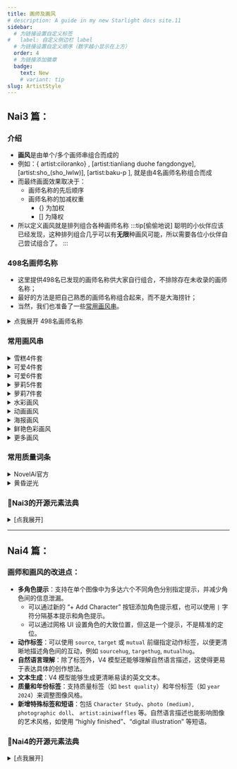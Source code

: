 ```yaml
---
title: 画师及画风
# description: A guide in my new Starlight docs site.11
sidebar:
  # 为链接设置自定义标签
#   label: 自定义侧边栏 label
  # 为链接设置自定义顺序（数字越小显示在上方）
  order: 4
  # 为链接添加徽章
  badge:
    text: New
    # variant: tip
slug: ArtistStyle
---
```


## Nai3 篇：

### 介绍
- **画风**是由单个/多个画师串组合而成的
- 例如：\{ artist:ciloranko\} , [artist:tianliang duohe fangdongye], [artist:sho_(sho_lwlw)], [artist:baku-p ],  就是由4名画师名称组合而成
- 而最终画面效果取决于：
  - 画师名称的先后顺序
  - 画师名称的加减权重
    - \{\} 为加权
    - [] 为降权
- 所以定义画风就是排列组合各种画师名称
:::tip[偷偷地说]
聪明的小伙伴应该已经发现，这种排列组合几乎可以有**无限**种画风可能，所以需要各位小伙伴自己尝试组合了。
:::


### 498名画师名称
- 这里提供498名已发现的画师名称供大家自行组合，不排除存在未收录的画师名称；
- 最好的方法是把自己熟悉的画师名称组合起来，而不是大海捞针；
- 当然，我们也准备了一些[常用画风串](#常用画风串)。

<details>
<summary>点我展开 498名画师名称</summary>

:::danger[注意！]
仅供群友查阅，未经允许谢绝转载
:::

```text title="498名画师名称"
artist:ebifurya,
artist:hammer_(sunset_beach),
artist:haruyama_kazunori,
artist:itomugi-kun,
artist:mizuki_hitoshi,
artist:kouji_(campus_life),
artist:kanon_(kurogane_knights),
artist:tani_takeshi,
artist:yaegashi_nan,
artist:ruu_(tksymkw),
artist:naga_u,
artist:tony_taka,
artist:matsunaga_kouyou,
artist:blade_(galaxist),
artist:kou_hiyoyo,
artist:a1,
artist:bow_(bhp),
artist:ixy,
artist:futa_(nabezoko),
artist:ojipon,
artist:ido_(teketeke),
artist:yohane,
artist:hisahiko,
artist:chihuri,
artist:bb_(baalbuddy),
artist:rebecca_(keinelove),
artist:kirisawa_juuzou,
artist:dd_(ijigendd),
artist:carnelian,
artist:warugaki_(sk-ii),
artist:hara_(harayutaka),
artist:zounose,
artist:hungry_clicker,
artist:hamu_koutarou,
artist:hews,
artist:shiseki_hirame,
artist:kani_biimu,
artist:houtengeki,
artist:iesupa,
artist:ichimi,
artist:slugbox,
artist:kantoku,
rartist:ariatto_(ganguri),
artist:ishiyumi,
artist:yua_(checkmate),
artist:abubu,
artist:boris_(noborhys),
artist:kouno_(masao),
artist:minaba_hideo,
artist:tsukudani_(coke-buta),
artist:tsukishiro_saika,
artist:avogado6,
artist:hisona_(suaritesumi),
artist:sofra,
artist:ueyama_michirou,
artist:koyama_shigeru,
artist:nanashi_(nlo),
artist:drawfag。
artist:m-da_s-tarou,
artist:kanikama,
artist:shino_(ponjiyuusu),
artist:tsuda_nanafushi,
artist:tsunako,
artist:sayori_(neko_works),
artist:taisa_(kari),
artist:hiroki_(yyqw7151),
artist:milkpanda,
artist:nyantcha,
artist:lolita_channel,
artist:saiguchi_otoufu,
artist:agawa_ryou,
artist:belko,
artist:kitsunerider,
artist:sumiyao_(amam),
artist:wa_(genryusui),
artist:mochi_au_lait,
artist:mattaku_mousuke,
artist:enkyo_yuuichirou,
artist:toosaka_asagi,
artist:mizuki_makoto,
artist:sincos,
artist:neocoill,
artist:konoshige_(ryuun),
artist:tomose_shunsaku,
artist:minami_(colorful_palette)。
artist:yuuji_(and),
artist:miyo_(ranthath),
artist:takafumi。
artist:beni_shake,
artist:yamamoto_souichirou,
artist:yuuhagi_(amaretto-no-natsu),
artist:zen_(kamuro),
artist:yuureidoushi_(yuurei6214),
artist:yukie_(kusaka_shi),
artist:creayus,
artist:anti_(untea9),
artist:shimazaki_mujirushi,
artist:haruhisky,
artist:hana_kazari,
artist:rappa_(rappaya),
artist:ishikei,
artist:nekotoufu,
artist:null_(nyanpyoun),
artist:ha_akabouzu,
artist:chanta_(ayatakaoisii),
artist:fujima_takuya,
artist:ayu_(mog),
artist:yd_(orange_maru),
artist:matsuryuu,
artist:merunyaa,
artist:pageratta,
artist:shiromanta,
artist:horosuke,
artist:fumihiko_(fu_mihi_ko),
artist:takeuchi_takashi,
artist:tukiwani,
artist:as109,
artist:ebi_193,
artist:imu_sanjo,
artist:mery_(yangmalgage),
artist:tonda,
artist:oouso,
artist:butcha-u,
artist:cle_masahiro,
artist:aaaa_(quad-a),
artist:katahira_masashi,
artist:aldehyde,
artist:agahari,
artist:kasumi_(skchkko),
artist:ichikawa_feesu,
artist:ilya_kuvshinov,
artist:mikage_takashi,
artist:kaamin_(mariarose753),
artist:shirosato,
artist:cutesexyrobutts,
artist:pokemoa,
artist:k-suwabe,
artist:tk8d32,
artist:mizumoto_tadashi,
artist:asanagi,
artist:suzuhira_hiro,
artist:ito_noizi,
artist:gweda,
artist:niwatazumi,
artist:jako_(jakoo21),
artist:e.o.,
artist:kilye_kairi,
artist:goma_(gomasamune),
artist:yukito_(dreamrider),
artist:kawashina_(momen_silicon),
artist:ootsuki_wataru,
artist:eromame,
artist:murakami_suigun,
artist:clearite,
artist:fumio_(rsqkr),
artist:ohisashiburi,
artist:nori_tamago,
artist:sekina,
artist:ikeuchi_tanuma,
artist:niiko_(gonnzou),
artist:makuwauri,
artist:phantom_ix_row,
artist:mizuhara_aki,
artist:kamille_(vcx68),
artist:koruri,
artist:dr_rex,
artist:mishima_kurone,
artist:yomu_(sgt_epper),
artist:imizu_(nitro_unknown),
artist:yunamaro,
artist:negom,
artist:onikobe_rin,
artist:cato_(monocatienus),
artist:homare_(fool's_art),
artist:karaagetarou,
artist:dei_shirou,
artist:nikorashi-ka,
artist:saku_usako_(rabbit),
artist:sheya,
artist:diva_(hyxpk),
artist:gonzarez,
artist:wakabayashi_toshiya,
artist:frapowa,
artist:usashiro_mani,
artist:mizumizuni,
artist:nishi_koutarou,
artist:maturiuta_sorato,
artist:meito_(maze),
artist:yokochou,
artist:nanase_nao,
artist:bubukka,
artist:happoubi_jin,
artist:karukan_(monjya),
artist:engiyoshi,
artist:gurande_(g-size),
artist:shimada_fumikane,
artist:waero,
artist:yabuki_kentarou,
artist:satou_kibi,
artist:masukuza_j,
artist:gaoo_(frpjx283),
artist:himura_kiseki,
artist:kujou_karasuma,
artist:yano_toshinori,
artist:asamura_hiori,
artist:b-ginga,
artist:ramchi,
artist:nanakusa_suzuna,
artist:afrobull,
artist:jjune,
artist:hinghoi,
artist:moisture_(chichi),
artist:dandon_fuga,
artist:pote_(ptkan),
artist:akitsuki_karasu,
artist:asteroid_ill,
artist:swd3e2,
artist:asutora,
artist:misaki_kurehito,
artist:ikuchan_kaoru,
artist:mitsumoto_jouji,
artist:tonee,
artist:gofu,
artist:akairiot,
artist:echo_(circa),
artist:optionaltypo,
artist:unya,
artist:uccow,
artist:yopparai_oni,
artist:isshiki_(ffmania7),
artist:hidefu_kitayan,
artist:koto_inari,
artist:kuromiya,
artist:utano,
artist:meow_(nekodenki),
artist:yanyo_(ogino_atsuki),
artist:satou_yuuki,
artist:suzuki_toto,
artist:hizaka,
artist:jokanhiyou,
artist:tanaka_kusao,
artist:dairi,
artist:kuavera,
artist:namori,
artist:cait_aron,
artist:kagami_hirotaka,
artist:ririko_(zhuoyandesailaer),
artist:sky-freedom,
artist:personal_ami,
artist:mauve,
artist:yoshi_tama,
artist:oryo_(oryo04),
artist:otokuyou,
artist:kashikaze,
artist:ikari_manatsu,
artist:tima,
artist:yamashita_shun'ya,
artist:kemachiku,
artist:noai_nioshi,
artist:(yuchae),
artist:6_(yuchae),
artist:ogami_kazuki,
artist:samneco,
artist:urushihara_satoshi,
artist:aoshima,
artist:elf_(stroll_in_the_woods),
artist:lpip,
artist:yoshio_(55level),
artist:spacezin,
artist:bai_lao_shu,
artist:pentagon_(railgun_ky1206),
artist:kazenokaze,
artist:mota,
artist:sorimachi-doufu,
artist:mikeou,
artist:eu03,
artist:iizuki_tasuku,
artist:ban!_(bansankan),
artist:tsuruse,
artist:fusu_(a95101221),
artist:ama_mitsuki,
artist:izumi_tsubasu,
artist:goma_(yoku_yatta_hou_jane),
artist:oyari_ashito,
artist:meyoco,
artist:colonel_aki,
artist:takato_kurosuke,
artist:aztodio,
artist:piromizu,
artist:chan_co,
artist:doitsuken,
artist:dokomon,
artist:jmg,
artist:gomennasai,
artist:hoshizuki_(seigetsu),
artist:torotei,
artist:kashiwamochi_yomogi,
artist:kame_(kamepan44231)
artist:mk_(mod0),
artist:fkey,
artist:seo_tatsuya,
artist:asaya_minoru,
artist:rtil,
artist:kankan33333,
artist:kase_daiki,
artist:annin_musou,
artist:awa,
artist:sakiyamama,
artist:niliu_chahui,
artist:mitya,
artist:shichimenchou,
artist:bee_(deadflow),
artist:eiri_(eirri),
artist:eroe,
artist:rokuwata_tomoe,
artist:92m,
artist:ini_(inunabe00),
artist:sakazaki_freddy,
artist:fuuzasa,
artist:kaisen_chuui,
artist:ryoji_(nomura_ryouji),
artist:sakimichan,
artist:niichi_(komorebi-palette),
artist:obiwan,
artist:k odawara_hakone ,
artist:cis_(carcharias),
artist:catstudioinc_(punepuni),
artist:choufu_shimin,
artist:7010,
artist:jack_dempa,
artist:kinkymation,
artist:maruki_(punchiki),
artist:sakurazawa_izumi,
artist:misumi_(macaroni),
artist:jinguu_(4839ms),
artist:mo_(kireinamo),
artist:scottie_(phantom2),
artist:jin_(mugenjin),
artist:akkijin,
artist:dishwasher1910,
artist:ayamy,
artist:kanpa_(campagne_9),
artist:kukie-nyan,
artist:sakuraba_yuuki,
artist:akinbo_(hyouka_fuyou),
artist:bosshi,
artist:criis-chan,
artist:lasterk,
artist:serebi_ryousangata,
artist:shirabi,
artist:nishieda,
artist:eto_(ikumika),
artist:hospital_king,
artist:mossacannibalis,
artist:kfr,
artist:lack,
artist:riyo_(lyomsnpmp),
artist:lamb-oic029,
artist:geewhy,
artist:ragho_no_erika,
artist:setz,
artist:mogudan,
artist:zanntetu,
artist:chigusa_minori,
artist:hizuki_yayoi,
artist:bbb_(friskuser),
artist:morino_hon,
artist:oekakizuki,
artist:qqqrinkappp,
artist:aono3,
artist:kloah,
artist:takiki,
artist:non_(z-art),
artist:sousouman,
artist:momo_no_sukebe,
artist:mikozin,
artist:untue,
artist:seraziel,
artist:pas_(paxiti),
artist:mashuu_(neko_no_oyashiro),
artist:shibasaki_shouji,
artist:niwarhythm,
artist:nagian,
artist:momoko_(momopoco),
artist:nanao_naru,
artist:himajin_noizu,
artist:sei_(kaien_kien),
artist:kichihachi,
artist:kamogawa_tanuki,
artist:riichu,
artist:kara_(color),
artist:yagisaka_seto,
artist:yuuki_hagure,
artist:deadnooodles,
artist:otohime_(youngest_princess),
artist:tenken_(gotannda),
artist:okina_ika,
artist:kusaka_souji,
artist:kazuma_muramasa,
artist:lambda_(kusowarota),
artist:hikawa_shou,
artist:kishida_mel,
artist:oimanji,
artist:kuro_kosyou,
artist:em_(totsuzen_no_hakike),
artist:sakino_shingetsu,
artist:youkan,
artist:mika_pikazo,
artist:dikko,
artist:kamelie,
artist:minakami_(flyingman555),
artist:hase_yu,
artist:saru,
artist:do_m_kaeru,
artist:aki99,
artist:chikuwa.,
artist:komatsu_eiji,
artist:cougar_(cougar1404),
artist:konnyaku_(kk-monmon),
artist:azasuke,
artist:mitsumi_misato,
artist:satou_daiji,
artist:sano_toshihide,
artist:arinu,
artist:minato_ojitan,
artist:yume_shokunin,
artist:jeno,
artist:koyorin,
artist:yume_no_owari,
artist:kenkou_cross,
artist:blew_andwhite,
artist:club3,
artist:chado,
artist:fuantei,
artist:ino_(magloid),
artist:ibuki_notsu,
artist:yuuji_(yukimimi),
artist:urin,
artist:konbu_wakame,
artist:momio,
artist:torinone,
artist:moyoron,
artist:ominaeshi_(takenoko),
artist:umigarasu_(kitsune1963),
artist:komaku_juushoku,
artist:inaba_shiki,
artist:jetto_komusou,
artist:rokugou_daisuke,
artist:abmayo,
artist:komeshiro_kasu,
artist:zyugoya,
artist:ishii_hisao,
artist:kiritto,
artist:jun_(navigavi),
artist:kopaka_(karda_nui),
artist:murata_range,
artist:sciamano240,
artist:magukappu,
artist:kusanagi_tonbo,
artist:haimura_kiyotaka,
artist:kou_mashiro,
artist:moyazou_(kitaguni_moyashi_seizoujo),
artist:akina_tsukako,
artist:sugimura_tomokazu,
artist:komusou_(jinrikisha),
artist:minato_hitori,
artist:nt00,
artist:parsley-f,
artist:umanosuke,
artist:kishida_shiki,
artist:tofuubear,
artist:donguri_suzume,
artist:gaou_(umaiyo_puyoman),
artist:hori_(hori_no_su),
artist:ke-ta,
artist:shimokirin,
artist:shinama,
artist:wisespeak,
artist:tanabe_(fueisei),
artist:huyumitsu,
artist:gotou_(nekocat),
artist:yt_(wai-tei),
artist:harada_takehito,
artist:yukataro,
artist:mamuru,
artist:moke_ro,
artist:ulrich_(tagaragakuin),
artist:kurikara,
artist:mamaloni,
artist:sakura_oriko,
artist:shigino_sohuzi,
artist:watanabe_akio,
artist:hibiki_(zerocodo),
artist:mattari_yufi,
artist:tetsu_(kimuchi),
artist:mashiro_yukiya,
artist:nardack,
artist:tandohark,
```

</details>


### 常用画风串
<details>
<summary>雪糕4件套</summary>

![](../../../assets/artist_img/雪糕4件套_画风.webp)
artist: ciloranko, [Artist: Sho_(sho_LWLW)], [Artist: baku-p], [Artist: Tsubasa_tsubasa],

</details>

<details>
<summary>可爱4件套</summary>

![](../../../assets/artist_img/可爱4件套_画风.webp)
artist:ciloranko , [artist:sho_(sho_lwlw)], [[artist:tianliang_duohe_fangdongye]],[[[[[[artist:kani_biimu]]]]]]

</details>

<details>
<summary>可爱6件套</summary>

![](../../../assets/artist_img/可爱6件套_画风.webp)
artist:ciloranko, [artist:tianliang duohe fangdongye], [artist:sho_(sho_lwlw)], [artist:baku-p], [artist:aki99],

</details>

<details>

<summary>萝莉5件套</summary>

![](../../../assets/artist_img/萝莉5件套_画风.webp)
artist:ciloranko, [artist:tianliang duohe fangdongye], [artist:sho_(sho_lwlw)], [artist:baku-p], [artist:tsubasa_tsubasa],

</details>

<details>
<summary>萝莉7件套</summary>

![](../../../assets/artist_img/萝莉7件套_画风.webp)
artist: ciloranko, [artist: tianliang duohe fangdongye], [artist: sho_(sho_lwlw)], [artist: baku-p], [artist:tsubasa_tsubasa], [[artist:as109]], [[artist:rhasta]],

</details>

<details>
<summary>水彩画风</summary>

![](../../../assets/artist_img/水彩画风_画风.webp)
\{hokori sakuni\}, \{ciloranko\}, \{ke-ta\}, \{houkisei\},\{kedama milk\},

</details>

<details>
<summary>动画画风</summary>

![](../../../assets/artist_img/动画画风_画风.webp)
artist:pu hua, artist:shiratamaco, artist:tianliang duohe fangdongye, 

</details>

<details>
<summary>海报画风</summary>

![](../../../assets/artist_img/海报画风_画风.webp)
artist:ciloranko, \{artist:menthako\}, \{artist:tianliang duohe fangdongye\}, [artist:sho (sho lwlw)], [artist:baku-p], [[[artist:tsubasa tsubasa]]], artist: kemo camotli,

</details>

<details>
<summary>鲜艳色彩画风</summary>

![](../../../assets/artist_img/鲜艳色彩画风_画风.webp)
[artist:ningen_mame], \{\{\{ciloranko}}}, [artist:sho_(sho_lwlw)], [[artist:rhasta]], [artist:wlop], [artist:ke-ta],

</details>

<details>
<summary>更多画风</summary>

（请潜伏在[群里](/aboutus)获取）
![广子](../../../assets/教程中图片/广子.jpg)

</details>

### 常用质量词条

<details>
<summary>NovelAi官方</summary>

best quality, amazing quality, very aesthetic,absurdres

</details>

<details>
<summary>黄昏逆光</summary>

realistic,reverse light,golden light, best quality, amazing quality, very aesthetic,absurdres

</details>

### 🍓Nai3的开源元素法典

<details>
<summary>[点我展开]</summary>
<LinkCard
  title="Nai3Bot教程"
  description="与本网站同源"
  href="https://docs.qq.com/sheet/DZWx4cmtudEdiem9w"
/><LinkCard
  title="300画风法典"
  description="NAI3画风收集和研究"
  href="https://docs.qq.com/sheet/DZWZMemxNZkpVR0VB"
/>
<LinkCard
  title="精简200画师法典"
  description="本表格为精简版纯粹的个人向榜单，内容有不可避的不完善和偏向性等问题"
  href="https://docs.qq.com/sheet/DSUd5eGRCZ0tFcGZJ"
/>
<LinkCard
  title="500画风-NovelAI V3示例"
  description="1.感谢群友们的辛苦付出，经过漫长的测试、整理、编辑，本书于2023年12月5日全面开放。"
  href="https://docs.qq.com/doc/DRFdnb01mQXVBUm12"
/>
<LinkCard
  title="N3tag组合整理"
  description="包含画风、服装、动作等"
  href="https://docs.google.com/spreadsheets/d/1Cmow8ztf5YWyT90lVKSy50d6UN5nQ3TqRRIusP4MyFo/edit?pli=1&gid=737019672#gid=737019672"
/>
<LinkCard
  title="15000张画师参考图片网盘"
  description="2024年1月8日统一的生成參數重新生成了所有樣本"
  href="https://mega.nz/folder/AE8mFI4Z#t2A1tm6HYiXOHOj9Fk8Ncw"
/>
<LinkCard
  title="元素法典第一~五卷"
  description="这是一本免费、开源的法典"
  href="https://docs.qq.com/doc/DWGh4QnZBVlJYRkly"
/>
<LinkCard
  title="NovelAiV3-人物tags"
  description="本文档部分借鉴AI模型博物馆作品《人物tag》"
  href="https://docs.qq.com/sheet/DRFBYSHNoUkRqZlVv?tab=BB08J2"
/>


</details>

---

## Nai4 篇：

### 画师和画风的改进点：

*   **多角色提示**：支持在单个图像中为多达六个不同角色分别指定提示，并减少角色间的信息泄漏。
    *   可以通过新的 “+ Add Character” 按钮添加角色提示框，也可以使用 `|` 字符分隔基本提示和角色提示。
    *   可以通过网格 UI 设置角色的大致位置，但这是一个提示，不是精准的定位。
*  **动作标签**：可以使用 `source`, `target` 或 `mutual` 前缀指定动作标签，以便更清晰地描述角色间的互动，例如 `sourcehug`, `targethug`, `mutualhug`。
*   **自然语言理解**：除了标签外，V4 模型还能够理解自然语言描述，这使得更易于表达具体的创作想法。
*   **文本生成**：V4 模型能够生成更清晰易读的英文文本。
*   **质量和年份标签**：支持质量标签（如 `best quality`）和年份标签（如 `year 2024`）来调整图像风格。
*  **新增特殊标签和短语**：包括 `Character Study`、`photo (medium), photographic doll`、 `artist:ainiwaffles` 等。自然语言描述也能影响图像的艺术风格，如使用 “highly finished”、“digital illustration” 等短语。

### 🍈Nai4的开源元素法典

<details>
<summary>[点我展开]</summary>
<LinkCard
  title="Nai4画风测试1"
  description="基于nai4预览版"
  href="https://docs.qq.com/sheet/DRHFZbHV2eW9JWkFN"
/>


</details>